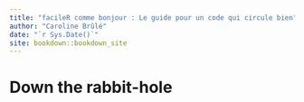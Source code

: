 ```yaml
--- 
title: "facileR comme bonjour : Le guide pour un code qui circule bien"
author: "Caroline Brûlé"
date: "`r Sys.Date()`"
site: bookdown::bookdown_site
---
```


# Down the rabbit-hole

